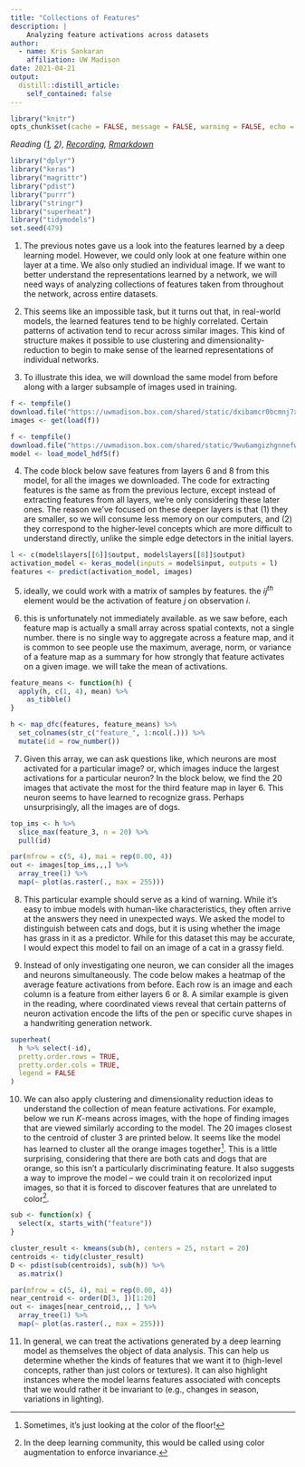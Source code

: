 ```yaml
---
title: "Collections of Features"
description: | 
    Analyzing feature activations across datasets
author:
  - name: Kris Sankaran
    affiliation: UW Madison
date: 2021-04-21
output:
  distill::distill_article:
    self_contained: false
---
```


```r
library("knitr")
opts_chunk$set(cache = FALSE, message = FALSE, warning = FALSE, echo = TRUE)
```

_Reading ([1](https://distill.pub/2016/handwriting/), [2](https://jjallaire.github.io/deep-learning-with-r-notebooks/notebooks/5.4-visualizing-what-convnets-learn.nb.html)), [Recording](https://mediaspace.wisc.edu/media/Week%2013%20%5B3%5D%20Collections%20of%20Features/1_3thmlj5q), [Rmarkdown](https://github.com/krisrs1128/stat479/blob/master/_posts/2021-04-12-week13-3/week13-3.Rmd)_

```r
library("dplyr")
library("keras")
library("magrittr")
library("pdist")
library("purrr")
library("stringr")
library("superheat")
library("tidymodels")
set.seed(479)
```

1. The previous notes gave us a look into the features learned by a deep
learning model. However, we could only look at one feature within one layer at a
time. We also only studied an individual image. If we want to better understand
the representations learned by a network, we will need ways of analyzing
collections of features taken from throughout the network, across entire
datasets.

2. This seems like an impossible task, but it turns out that, in real-world
models, the learned features tend to be highly correlated. Certain patterns of
activation tend to recur across similar images. This kind of structure makes it
possible to use clustering and dimensionality-reduction to begin to make sense
of the learned representations of individual networks.

3. To illustrate this idea, we will download the same model from before along
with a larger subsample of images used in training.

```r
f <- tempfile()
download.file("https://uwmadison.box.com/shared/static/dxibamcr0bcmnj7xazqxnod8wtew70m2.rda", f)
images <- get(load(f))

f <- tempfile()
download.file("https://uwmadison.box.com/shared/static/9wu6amgizhgnnefwrnyqzkf8glb6ktny.h5", f)
model <- load_model_hdf5(f)
```

4. The code block below save features from layers 6 and 8 from this model, for
all the images we downloaded. The code for extracting features is the same as
from the previous lecture, except instead of extracting features from all
layers, we're only considering these later ones. The reason we've focused on
these deeper layers is that (1) they are smaller, so we will consume less memory
on our computers, and (2) they correspond to the higher-level concepts which are
more difficult to understand directly, unlike the simple edge detectors in the
initial layers.

```r
l <- c(model$layers[[6]]$output, model$layers[[8]]$output)
activation_model <- keras_model(inputs = model$input, outputs = l)
features <- predict(activation_model, images)
```
5. ideally, we could work with a matrix of samples by features. the $ij^{th}$
element would be the activation of feature $j$ on observation $i$.

6. this is unfortunately not immediately available. as we saw before, each
feature map is actually a small array across spatial contexts, not a single
number. there is no single way to aggregate across a feature map, and it is
common to see people use the maximum, average, norm, or variance of a feature
map as a summary for how strongly that feature activates on a given image. we
will take the mean of activations.

```r
feature_means <- function(h) {
  apply(h, c(1, 4), mean) %>%
    as_tibble()
}

h <- map_dfc(features, feature_means) %>%
  set_colnames(str_c("feature_", 1:ncol(.))) %>%
  mutate(id = row_number())
```

7. Given this array, we can ask questions like, which neurons are most activated
for a particular image? or, which images induce the largest activations for a
particular neuron? In the block below, we find the 20 images that activate the
most for the third feature map in layer 6. This neuron seems to have learned to
recognize grass. Perhaps unsurprisingly, all the images are of dogs.

```r
top_ims <- h %>%
  slice_max(feature_3, n = 20) %>%
  pull(id)

par(mfrow = c(5, 4), mai = rep(0.00, 4))
out <- images[top_ims,,,] %>% 
  array_tree(1) %>%
  map(~ plot(as.raster(., max = 255)))
```

8. This particular example should serve as a kind of warning. While it's easy to
imbue models with human-like characteristics, they often arrive at the answers
they need in unexpected ways. We asked the model to distinguish between cats and
dogs, but it is using whether the image has grass in it as a predictor. While
for this dataset this may be accurate, I would expect this model to fail on an
image of a cat in a grassy field.

9. Instead of only investigating one neuron, we can consider all the images and
neurons simultaneously. The code below makes a heatmap of the average feature
activations from before. Each row is an image and each column is a feature from
either layers 6 or 8. A similar example is given in the reading, where
coordinated views reveal that certain patterns of neuron activation encode the
lifts of the pen or specific curve shapes in a handwriting generation network.

```r
superheat(
  h %>% select(-id),
  pretty.order.rows = TRUE,
  pretty.order.cols = TRUE,
  legend = FALSE
)
```

10. We can also apply clustering and dimensionality reduction ideas to understand
the collection of mean feature activations. For example, below we run $K$-means
across images, with the hope of finding images that are viewed similarly
according to the model. The 20 images closest to the centroid of cluster 3 are
printed below. It seems like the model has learned to cluster all the orange
images together^[Sometimes, it's just looking at the color of the floor!]. This
is a little surprising, considering that there are both cats and dogs that are
orange, so this isn't a particularly discriminating feature. It also suggests a
way to improve the model -- we could train it on recolorized input images, so
that it is forced to discover features that are unrelated to color^[In the deep
learning community, this would be called using color augmentation to enforce
invariance.].

```r
sub <- function(x) {
  select(x, starts_with("feature"))
}

cluster_result <- kmeans(sub(h), centers = 25, nstart = 20)
centroids <- tidy(cluster_result)
D <- pdist(sub(centroids), sub(h)) %>%
  as.matrix()

par(mfrow = c(5, 4), mai = rep(0.00, 4))
near_centroid <- order(D[3, ])[1:20]
out <- images[near_centroid,,, ] %>%
  array_tree(1) %>%
  map(~ plot(as.raster(., max = 255)))
```

11. In general, we can treat the activations generated by a deep learning model
as themselves the object of data analysis. This can help us determine whether
the kinds of features that we want it to (high-level concepts, rather than just
colors or textures). It can also highlight instances where the model learns
features associated with concepts that we would rather it be invariant to (e.g.,
changes in season, variations in lighting).